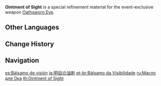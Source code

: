 {{Item Infobox
|id           = 200109
|image        = Item Ointment of Sight.png
|type         = Refinement Materials
|invCategory  = Character Development Items
|quality      = 4
|effect       = Specialized refinement material for [[Oathsworn Eye]].
|description  = Special [[Deep Sea Unagi]] oil, which was once used to maintain [[Enkanomiya]]'s sacred artifacts, has been carefully processed for the purpose of making this shining eye most bright indeed.
|source1      = [[Three Realms Gateway Offering]] Event
|weapon       = Oathsworn Eye
}}
'''Ointment of Sight''' is a special refinement material for the event-exclusive weapon [[Oathsworn Eye]].

==Other Languages==
{{Other Languages
|en      = Ointment of Sight
|zhs     = 明目之油膏
|zhs_rm  = Míngmù zhī Yóugāo
|zht     = 明目之油膏
|zht_rm  = Míngmù zhī Yóugāo
|zh_tl   = Ointment of Sight
|ja      = 明目の油剤
|ja_rm   = Meimoku no Yuzai
|ja_tl   = Ointment of Clear Sight
|ko      = 눈을 밝히는 연고
|ko_rm   = Nun-eul Balkineun Yeongo
|ko_tl   = Ointment to Brighten Eyes
|es      = Bálsamo de visión
|es_tl   = Balsam of Sight
|fr      = Baume de la vue
|fr_tl   = Balm of Sight
|ru      = Масло для Ока
|ru_tl   = Oil for Eye
|th      = Ointment of Sight
|vi      = Dầu Cá Thị Lực
|vi_tl   = 
|de      = Salbe des Augenlichts
|de_tl   = Ointment of Eyesight
|id      = Ointment of Sight
|pt      = Bálsamo da Visibilidade
|pt_tl   = 
|tr      = Göz Yağı
|tr_tl   = Eye Oil
|it      = Unguento della vista
|it_tl   = 
}}

==Change History==
{{Change History|2.5}}

==Navigation==
{{Development Item Navbox|type=Weapon Materials}}

[[es:Bálsamo de visión]]
[[ja:明目の油剤]]
[[pt-br:Bálsamo da Visibilidade]]
[[ru:Масло для Ока]]
[[th:Ointment of Sight]]